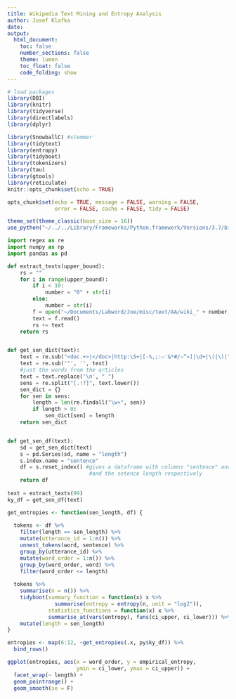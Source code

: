 ```yaml
---
title: Wikipedia Text Mining and Entropy Analysis
author: Josef Klafka
date:
output: 
  html_document:
    toc: false
    number_sections: false
    theme: lumen
    toc_float: false
    code_folding: show 
---
```


```r
# load packages
library(DBI)
library(knitr)
library(tidyverse)
library(directlabels)
library(dplyr)

library(SnowballC) #stemmer
library(tidytext)
library(entropy)
library(tidyboot)
library(tokenizers)
library(tau)
library(gtools)
library(reticulate)
knitr::opts_chunk$set(echo = TRUE)

opts_chunk$set(echo = TRUE, message = FALSE, warning = FALSE, 
               error = FALSE, cache = FALSE, tidy = FALSE)

theme_set(theme_classic(base_size = 16))
use_python("~/../../Library/Frameworks/Python.framework/Versions/3.7/bin/python3.7")
```

```python
import regex as re 
import numpy as np
import pandas as pd 

def extract_texts(upper_bound):
	rs = ""
	for i in range(upper_bound):
		if i < 10:
			number = "0" + str(i)
		else:
			number = str(i)
		f = open("~/Documents/Labword/Joe/misc/text/AA/wiki_" + number, 'r')
		text = f.read()
		rs += text
	return rs


def get_sen_dict(text):
	text = re.sub("<doc.+>|</doc>|http:\S+|[-%,;:–'&*#/—“»]|\d+|\(|\)|", "", text) 
	text = re.sub('"', '', text)
	#just the words from the articles
	text = text.replace('\n', " ")
	sens = re.split("[.!?]", text.lower())
	sen_dict = {}
	for sen in sens:
		length = len(re.findall("\w+", sen))
		if length > 0:
			sen_dict[sen] = length
	return sen_dict


def get_sen_df(text):
	sd = get_sen_dict(text)
	s = pd.Series(sd, name = "length")
	s.index.name = "sentence"
	df = s.reset_index() #gives a dataframe with columns "sentence" and "length" containing the sentence 
					 	  #and the setence length respectively
	return df
	
text = extract_texts(99)
ky_df = get_sen_df(text)
```

```r
get_entropies <- function(sen_length, df) {
   
  tokens <- df %>%
    filter(length == sen_length) %>%
    mutate(utterance_id = 1:n()) %>%
    unnest_tokens(word, sentence) %>%
    group_by(utterance_id) %>%
    mutate(word_order = 1:n()) %>%
    group_by(word_order, word) %>%
    filter(word_order <= length)
   
  tokens %>%
    summarise(n = n()) %>%
    tidyboot(summary_function = function(x) x %>% 
               summarise(entropy = entropy(n, unit = "log2")),
             statistics_functions = function(x) x %>%
             summarise_at(vars(entropy), funs(ci_upper, ci_lower))) %>%
    mutate(length = sen_length)
}

entropies <- map(6:12, ~get_entropies(.x, py$ky_df)) %>%
  bind_rows()

ggplot(entropies, aes(x = word_order, y = empirical_entropy,
                      ymin = ci_lower, ymax = ci_upper)) +
  facet_wrap(~ length) + 
  geom_pointrange() +
  geom_smooth(se = F)
```